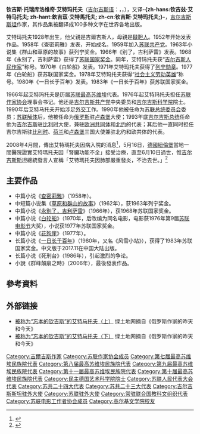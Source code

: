 {{noteTA
|T=zh-hans:钦吉斯·艾特玛托夫; zh-hant:欽吉斯·艾特瑪托夫; zh-cn:钦吉兹·艾特马托夫;
|1=zh-hans:钦吉斯; zh-hant:欽吉斯; zh-cn:钦吉兹;
|2=zh-hans:艾特玛托夫; zh-hant:艾特瑪托夫; zh-cn:艾特马托夫;
}}
{{Infobox Writer
|name              = 钦吉兹·艾特马托夫<br />{{lang|ky|Чынгыз Айтматов}}
|image             = Tschingis Ajtmatow.jpg
|imagesize         = 
|caption           = 
|pseudonym         = 
|birthname         = 
|birth_date        = {{birth date|1928|12|12}}
|birth_place       = {{USSR}}[[俄羅斯蘇維埃聯邦社會主義共和國|俄羅斯]][[吉爾吉斯自治社會主義蘇維埃共和國_(1926年－1936年)|吉爾吉斯]][[塔拉斯州|塔拉斯州]]{{link-en|謝卡爾|Sheker}}
|death_date        = {{death date and age|2008|6|10|1928|12|12}}
|death_place       = {{GER}}[[紐倫堡|紐倫堡]]
|occupation        = 
|nationality       = {{KGZ}}
|period            = 1952年到2006年
|genre             = 
|subject           = 
|movement          = 
|notableworks      = 《查密莉雅》<br />《永別了，吉利薩雷》<br />《白輪船》<br />《一日長於百年》
|spouse            = 
|partner           = 
|children          = 
|relatives         = 
|influences        = 
|influenced        = 
|awards            = 1 次「列寧獎」<br />3 次「蘇聯國家獎」
|signature         = 
|website           = 
}}
'''钦吉斯·托瑞库洛维奇·艾特玛托夫'''（[[吉尔吉斯语|吉尔吉斯语]]：'''{{lang|ky|Чыңгыз Айтматов}}'''，{{lang-ru|'''Чинги́з Тореку́лович Айтма́тов'''}}，{{bd|1928年|12月12日|2008年|6月10日|catIdx=Aitmatov, Chinghiz}}），又译'''-{zh-hans:钦吉兹·艾特马托夫; zh-hant:欽吉茲·艾特馬托夫; zh-cn:钦吉斯·艾特玛托夫;}-'''，[[吉尔吉斯斯坦|吉尔吉斯斯坦]]作家，其作品集被翻译成100多种文字在世界各地出版。

艾特玛托夫1928年出生，他父親是吉爾吉斯人，母親是[[韃靼人|韃靼人]]。1952年开始发表作品。1958年《查密莉雅》发表，开始成名。1959年加入[[苏联共产党|苏联共产党]]。1963年小说集《群山和草原的故事》获列宁奖金。1966年《别了，古利萨雷》发表。1968年《永别了，吉利萨雷》获得了[[苏联国家奖金|苏联国家奖金]]。同年，艾特玛托夫获“[[吉尔吉斯人民作家|吉尔吉斯人民作家]]”称号。1970年《白轮船》发表。1971年艾特玛托夫获得了[[列宁勋章|列宁勋章]]。1977年《白轮船》获苏联国家奖金。1978年艾特玛托夫获得“[[社会主义劳动英雄|社会主义劳动英雄]]”称号。1980年《一日长于百年》发表。1983年《一日长于百年》获苏联国家奖金。

1966年起艾特玛托夫是历届[[苏联最高苏维埃|苏联最高苏维埃]]代表。1976年起艾特玛托夫担任[[苏联作家协会|苏联作家协会]]理事会书记。他还是[[吉尔吉斯共产党|吉尔吉斯共产党]]中央委员和[[吉尔吉斯科学院|吉尔吉斯科学院]]院士。1990年后艾特马托夫开始涉足[[外交|外交]]工作。1990年他被任命为[[苏联总统委员会|苏联总统委员会]]委员；[[苏联解体|苏联解体]]后，他被任命为[[俄罗斯|俄罗斯]]驻[[卢森堡|卢森堡]]大使；1993年底[[吉尔吉斯总统|吉尔吉斯总统]]任命他为[[吉尔吉斯斯坦|吉尔吉斯]]驻[[比利时|比利时]]大使，兼驻[[欧洲共同体|欧洲共同体]]和[[北约|北约]]的代表；其后他一直同时担任吉尔吉斯驻[[比利时|比利时]]、[[荷兰|荷兰]]和[[卢森堡|卢森堡]]三国大使兼驻北约和欧共体的代表。

2008年4月間，傳出艾特瑪托夫因病入院的消息<ref>{{cite web|url=http://whdszb.news365.com.cn/ywf/200805/t20080530_1891190.htm|title=艾特馬托夫突患重病幸轉危為安|author=代進|language=zh|accessdate=2008-06-11}}{{dead link|date=2018年5月 |bot=InternetArchiveBot |fix-attempted=yes }}</ref>，5月16日，[[德國|德國]][[紐倫堡|紐倫堡]]當地一間醫院證實艾特瑪托夫因「腎臟功能不全」接受治療，直至6月10日過世，惟[[吉尔吉斯斯坦|吉尔吉斯斯坦]]總統發言人宣稱「艾特瑪托夫因肺部嚴重發炎，不治去世。」<ref>{{cite web |url=http://news.chinatimes.com/2007Cti/2007Cti-Rtn/2007Cti-Rtn-Content/0,4526,110104+112008061101108+20080611143018,00.html |title=吉爾吉斯作家艾特馬托夫德國辭世·享年79歲 |language=zh-tw |accessdate=2008-06-11 }}{{dead link|date=2018年5月 |bot=InternetArchiveBot |fix-attempted=yes }}</ref>

== 主要作品 ==

* 中篇小说《[[查密莉雅|查密莉雅]]》（1958年）。
* 中短篇小说集《[[草原和群山的故事|草原和群山的故事]]》（1962年），获1963年列宁奖金。
* 中篇小说《[[永别了，吉利萨雷|永别了，吉利萨雷]]》（1966年），获1968年苏联国家奖金。
* 中篇小说《[[白轮船|白轮船]]》（1970年，后改编为同名电影，电影获1976年第9届[[苏联电影节|苏联电影节]]大奖），小说获1977年苏联国家奖金。
* 中篇小说《[[花狗崖|花狗崖]]》（1977年）。
* 长篇小说《[[一日长于百年|一日长于百年]]》（1980年，又名《风雪小站》），获得了1983年苏联国家奖金。中文版于2017.11在中国大陆出版。
* 长篇小说《死刑台》（1986年），引起激烈的争论。
* 小說《群峰顛崩之時》（2006年），最後發表作品。

== 參考資料 ==
{{reflist|2}}

== 外部链接 ==
* [https://web.archive.org/web/20040907092141/http://www.grassy.org/Star/FPRec.asp?FPID=5203 被称为“忘本的钦吉斯”的艾特马托夫（上）] 绿土地网摘自《俄罗斯作家的昨天和今天》
* [https://web.archive.org/web/20040907092141/http://www.grassy.org/Star/FPRec.asp?FPID=5203 被称为“忘本的钦吉斯”的艾特马托夫（下）] 绿土地网摘自《俄罗斯作家的昨天和今天》

{{Authority control}}
{{DEFAULTSORT:Aitmatov, Chinghiz}}

[[Category:吉爾吉斯作家|Category:吉爾吉斯作家]]
[[Category:苏联作家协会成员|Category:苏联作家协会成员]]
[[Category:第七届最高苏维埃民族院代表|Category:第七届最高苏维埃民族院代表]]
[[Category:第八届最高苏维埃民族院代表|Category:第八届最高苏维埃民族院代表]]
[[Category:第九届最高苏维埃民族院代表|Category:第九届最高苏维埃民族院代表]]
[[Category:第十一届最高苏维埃民族院代表|Category:第十一届最高苏维埃民族院代表]]
[[Category:第十届最高苏维埃民族院代表|Category:第十届最高苏维埃民族院代表]]
[[Category:民主德国艺术科学院院士|Category:民主德国艺术科学院院士]]
[[Category:苏联人民代表大会代表|Category:苏联人民代表大会代表]]
[[Category:苏共二十四大代表|Category:苏共二十四大代表]]
[[Category:苏共二十三大代表|Category:苏共二十三大代表]]
[[Category:吉尔吉斯斯坦驻外大使|Category:吉尔吉斯斯坦驻外大使]]
[[Category:苏联驻外大使|Category:苏联驻外大使]]
[[Category:常驻联合国教科文组织代表|Category:常驻联合国教科文组织代表]]
[[Category:苏联电影工作者协会成员|Category:苏联电影工作者协会成员]]
[[Category:高尔基文学院校友|Category:高尔基文学院校友]]